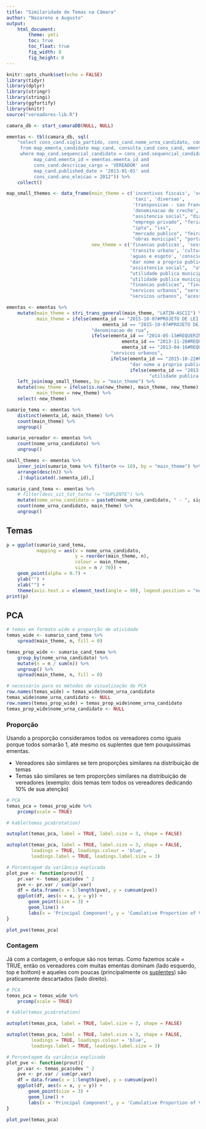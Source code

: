 ```yaml
---
title: "Similaridade de Temas na Câmara"
author: "Nazareno e Augusto"
output:
    html_document:
        theme: yeti
        toc: true
        toc_float: true
        fig_width: 8
        fig_height: 8
---
```


```r
knitr::opts_chunk$set(echo = FALSE)
library(tidyr)
library(dplyr)
library(stringr)
library(stringi)
library(ggfortify)
library(knitr)
source("vereadores-lib.R")

camara_db <- start_camaraDB(NULL, NULL)

ementas <- tbl(camara_db, sql(
    "select cons_cand.sigla_partido, cons_cand.nome_urna_candidato, cons_cand.desc_sit_tot_turno, ementas.main_theme, ementas.title, ementas.ementa_id
     from map_ementa_candidato map_cand, consulta_cand cons_cand, ementas 
     where map_cand.sequencial_candidato = cons_cand.sequencial_candidato and 
          map_cand.ementa_id = ementas.ementa_id and 
          cons_cand.descricao_cargo = 'VEREADOR' and
          map_cand.published_date > '2013-01-01' and 
          cons_cand.ano_eleicao = 2012")) %>% 
    collect()

map_small_themes <- data_frame(main_theme = c('incentivos fiscais', 'sessao intinerante', 
                                              'taxi', 'diversao', 
                                              'transposicao - sao francisco', 'racismo', 
                                              'denominacao de creche', 'denominacao de escola',
                                              "assitencia social", "dia municipal", 
                                              "emprego privado", "feriados", "emprego publico", 
                                              "iptu", "iss", 
                                              "mercado publico", "feiras livres", 
                                              "obras municipal", "portadores de necessidades especiais"),
                               new_theme = c('financas publicas', 'sessao especial', 
                                             'transito urbano', 'cultura', 
                                             'aguas e esgoto', 'consciencia negra', 
                                             'dar nome a proprio publico', 'dar nome a proprio publico', 
                                             "assistencia social",  "utilidade publica municipal", 
                                             "utilidade publica municipal",
                                             "utilidade publica municipal", "utilidade publica municipal", 
                                             "financas publicas", "financas publicas", 
                                             "servicos urbanos", "servicos urbanos", 
                                             "servicos urbanos", "acessibilidade"))

ementas <- ementas %>% 
    mutate(main_theme = stri_trans_general(main_theme, "LATIN-ASCII") %>% str_to_lower() %>% str_replace_all("\\s+", " ") %>% str_trim(),
           main_theme = ifelse(ementa_id == "2015-10-07#PROJETO DE LEI ORDINÁRIA#374#APROVADO" |
                                   ementa_id == "2015-10-07#PROJETO DE LEI ORDINÁRIA#374#APROVADO",
                               "denominacao de rua", 
                               ifelse(ementa_id == "2014-05-13#REQUERIMENTO#262#APROVADO" | 
                                          ementa_id == "2013-11-28#REQUERIMENTO#2808#APROVADO" | 
                                          ementa_id == "2013-04-16#REQUERIMENTO#812#APROVADO", 
                                      "servicos urbanos", 
                                      ifelse(ementa_id == "2015-10-22#PROJETO DE LEI ORDINÁRIA#404#APROVADO", 
                                             "dar nome a proprio publico", 
                                             ifelse(ementa_id == "2013-12-19#PROJETO DE LEI ORDINÁRIA#416#APROVADO",
                                                    "utilidade publica municipal", main_theme))))) %>% 
    left_join(map_small_themes, by = "main_theme") %>% 
    mutate(new_theme = ifelse(is.na(new_theme), main_theme, new_theme),
           main_theme = new_theme) %>% 
    select(-new_theme)

sumario_tema <- ementas %>% 
    distinct(ementa_id, main_theme) %>% 
    count(main_theme) %>% 
    ungroup()

sumario_vereador <- ementas %>% 
    count(nome_urna_candidato) %>% 
    ungroup()

small_themes <- ementas %>%
    inner_join(sumario_tema %>% filter(n <= 10), by = "main_theme") %>%
    arrange(desc(n)) %>%
    .[!duplicated(.$ementa_id),]

sumario_cand_tema <- ementas %>% 
    # filter(desc_sit_tot_turno != "SUPLENTE") %>% 
    mutate(nome_urna_candidato = paste0(nome_urna_candidato, " - ", sigla_partido)) %>% 
    count(nome_urna_candidato, main_theme) %>% 
    ungroup()

```

## Temas

```r
p = ggplot(sumario_cand_tema, 
           mapping = aes(x = nome_urna_candidato, 
                         y = reorder(main_theme, n), 
                         colour = main_theme,
                         size = n / 70)) + 
    geom_point(alpha = 0.7) + 
    ylab("") +
    xlab("") + 
    theme(axis.text.x = element_text(angle = 90), legend.position = "none")
print(p)
```

## PCA 
```r
# temas em formato wide e proporção de atividade
temas_wide <- sumario_cand_tema %>% 
    spread(main_theme, n, fill = 0)

temas_prop_wide <- sumario_cand_tema %>% 
    group_by(nome_urna_candidato) %>% 
    mutate(n = n / sum(n)) %>% 
    ungroup() %>% 
    spread(main_theme, n, fill = 0)

# necessário para os métodos de visualização de PCA
row.names(temas_wide) = temas_wide$nome_urna_candidato
temas_wide$nome_urna_candidato <- NULL
row.names(temas_prop_wide) = temas_prop_wide$nome_urna_candidato
temas_prop_wide$nome_urna_candidato <- NULL
```

### Proporção
Usando a proporção consideramos todos os vereadores como iguais porque todos somarão 1, até mesmo os suplentes que tem pouquissimas ementas. 

* Vereadores são similares se tem proporções similares na distribuição de temas
* Temas são similares se tem proporções similares na distribuição de vereadores (exemplo: dois temas tem todos os vereadores dedicando 10% de sua atenção)

```r
# PCA
temas_pca = temas_prop_wide %>% 
    prcomp(scale = TRUE)

# kable(temas_pca$rotation)

autoplot(temas_pca, label = TRUE, label.size = 3, shape = FALSE)

autoplot(temas_pca, label = TRUE, label.size = 3, shape = FALSE, 
         loadings = TRUE, loadings.colour = 'blue',
         loadings.label = TRUE, loadings.label.size = 3)

# Porcentagem da variância explicada
plot_pve <- function(prout){
    pr.var <- temas_pca$sdev ^ 2
    pve <- pr.var / sum(pr.var)
    df = data.frame(x = 1:length(pve), y = cumsum(pve))
    ggplot(df, aes(x = x, y = y)) + 
        geom_point(size = 3) + 
        geom_line() + 
        labs(x = 'Principal Component', y = 'Cumulative Proportion of Variance Explained')
}

plot_pve(temas_pca)
```

### Contagem
Já com a contagem, o enfoque são nos temas. Como fazemos scale = TRUE, então os vereadores com muitas ementas dominam (lado esquerdo, top e bottom) e aqueles com poucas (principalmente os [suplentes](https://github.com/augustoqm/cg-insights/blob/master/insights/como_funciona.md)) são praticamente descartados (lado direito).


```r
# PCA
temas_pca = temas_wide %>% 
    prcomp(scale = TRUE)

# kable(temas_pca$rotation)

autoplot(temas_pca, label = TRUE, label.size = 3, shape = FALSE)

autoplot(temas_pca, label = TRUE, label.size = 3, shape = FALSE, 
         loadings = TRUE, loadings.colour = 'blue',
         loadings.label = TRUE, loadings.label.size = 3)

# Porcentagem da variância explicada
plot_pve <- function(prout){
    pr.var <- temas_pca$sdev ^ 2
    pve <- pr.var / sum(pr.var)
    df = data.frame(x = 1:length(pve), y = cumsum(pve))
    ggplot(df, aes(x = x, y = y)) + 
        geom_point(size = 3) + 
        geom_line() + 
        labs(x = 'Principal Component', y = 'Cumulative Proportion of Variance Explained')
}

plot_pve(temas_pca)
```

